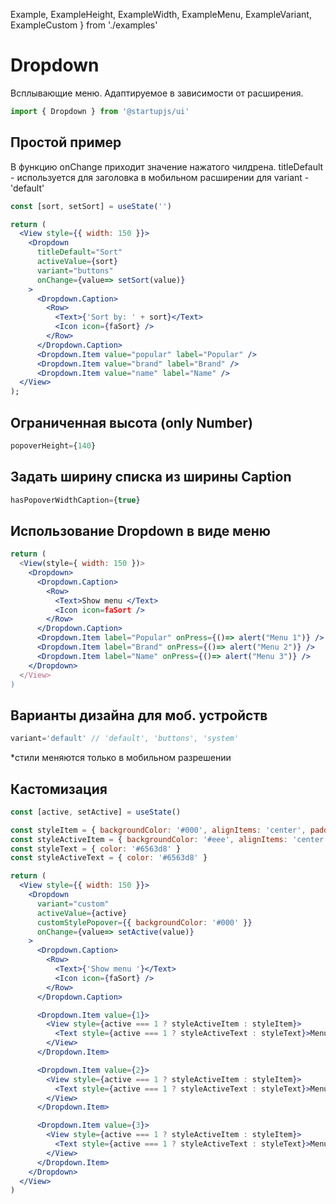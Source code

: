   Example,
  ExampleHeight,
  ExampleWidth,
  ExampleMenu,
  ExampleVariant,
  ExampleCustom
} from './examples'

# Dropdown
Всплывающие меню. Адаптируемое в зависимости от расширения.
```jsx
import { Dropdown } from '@startupjs/ui'
```

## Простой пример
В функцию onChange приходит значение нажатого чилдрена.
titleDefault - используется для заголовка в мобильном расширении для variant - 'default'
```jsx
const [sort, setSort] = useState('')

return (
  <View style={{ width: 150 }}>
    <Dropdown
      titleDefault="Sort"
      activeValue={sort}
      variant="buttons"
      onChange={value=> setSort(value)}
    >
      <Dropdown.Caption>
        <Row>
          <Text>{'Sort by: ' + sort}</Text>
          <Icon icon={faSort} />
        </Row>
      </Dropdown.Caption>
      <Dropdown.Item value="popular" label="Popular" />
      <Dropdown.Item value="brand" label="Brand" />
      <Dropdown.Item value="name" label="Name" />
  </View>
);
```
<Example />

## Ограниченная высота (only Number)
```jsx
popoverHeight={140}
```
<ExampleHeight />

## Задать ширину списка из ширины Caption
```jsx
hasPopoverWidthCaption={true}
```
<ExampleWidth />

## Использование Dropdown в виде меню
```jsx
return (
  <View(style={ width: 150 })>
    <Dropdown>
      <Dropdown.Caption>
        <Row>
          <Text>Show menu </Text>
          <Icon icon=faSort />
        </Row>
      </Dropdown.Caption>
      <Dropdown.Item label="Popular" onPress={()=> alert("Menu 1")} />
      <Dropdown.Item label="Brand" onPress={()=> alert("Menu 2")} />
      <Dropdown.Item label="Name" onPress={()=> alert("Menu 3")} />
    </Dropdown>
  </View>
)
```
<ExampleMenu />

## Варианты дизайна для моб. устройств
```jsx
variant='default' // 'default', 'buttons', 'system'
```
*стили меняются только в мобильном разрешении
<ExampleVariant />

## Кастомизация
```jsx
const [active, setActive] = useState()

const styleItem = { backgroundColor: '#000', alignItems: 'center', padding: 8 }
const styleActiveItem = { backgroundColor: '#eee', alignItems: 'center', padding: 8 }
const styleText = { color: '#6563d8' }
const styleActiveText = { color: '#6563d8' }

return (
  <View style={{ width: 150 }}>
    <Dropdown
      variant="custom"
      activeValue={active}
      customStylePopover={{ backgroundColor: '#000' }}
      onChange={value=> setActive(value)}
    >
      <Dropdown.Caption>
        <Row>
          <Text>{'Show menu '}</Text>
          <Icon icon={faSort} />
        </Row>
      </Dropdown.Caption>

      <Dropdown.Item value={1}>
        <View style={active === 1 ? styleActiveItem : styleItem}>
          <Text style={active === 1 ? styleActiveText : styleText}>Menu 1</Text>
        </View>
      </Dropdown.Item>

      <Dropdown.Item value={2}>
        <View style={active === 1 ? styleActiveItem : styleItem}>
          <Text style={active === 1 ? styleActiveText : styleText}>Menu 2</Text>
        </View>
      </Dropdown.Item>

      <Dropdown.Item value={3}>
        <View style={active === 1 ? styleActiveItem : styleItem}>
          <Text style={active === 1 ? styleActiveText : styleText}>Menu 3</Text>
        </View>
      </Dropdown.Item>
    </Dropdown>
  </View>
)
```
<ExampleCustom />